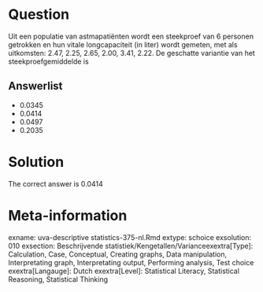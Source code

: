 Question
========

Uit een populatie van astmapatiënten wordt een steekproef van 6 personen getrokken en hun vitale longcapaciteit (in liter) wordt gemeten, met als uitkomsten: 2.47, 2.25, 2.65, 2.00, 3.41, 2.22. De geschatte variantie van het steekproefgemiddelde is 

Answerlist
----------
* 0.0345
* 0.0414
* 0.0497
* 0.2035

Solution
========

The correct answer is  0.0414 

Meta-information
================
exname: uva-descriptive statistics-375-nl.Rmd 
extype: schoice 
exsolution: 010 
exsection: Beschrijvende statistiek/Kengetallen/Varianceexextra[Type]: Calculation, Case, Conceptual, Creating graphs, Data manipulation, Interpretating graph, Interpretating output, Performing analysis, Test choice 
exextra[Langauge]: Dutch 
exextra[Level]: Statistical Literacy, Statistical Reasoning, Statistical Thinking 

